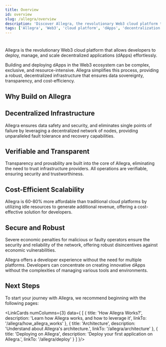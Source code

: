 ```yaml
---
title: Overview
id: overview
slug: /allegra/overview
description: 'Discover Allegra, the revolutionary Web3 cloud platform that simplifies the deployment, management, and scaling of decentralized applications (dApps).'
tags: ['Allegra', 'Web3', 'cloud platform', 'dApps', 'decentralization']
---
```



#

<ImageComponent className="main-page-logo" wrapperClass="main-page-theme"/>

Allegra is the revolutionary Web3 cloud platform that allows developers to deploy, manage, and scale decentralized applications (dApps) effortlessly.

Building and deploying dApps in the Web3 ecosystem can be complex, exclusive, and resource-intensive. Allegra simplifies this process, providing a robust, decentralized infrastructure that ensures data sovereignty, transparency, and cost-efficiency.

## Why Build on Allegra

## Decentralized Infrastructure

Allegra ensures data safety and security, and eliminates single points of failure by leveraging a decentralized network of nodes, providing unparalleled fault tolerance and recovery capabilities.

## Verifiable and Transparent

Transparency and provability are built into the core of Allegra, eliminating the need to trust infrastructure providers. All operations are verifiable, ensuring security and trustworthiness.

## Cost-Efficient Scalability

Allegra is 60-80% more affordable than traditional cloud platforms by utilizing idle resources to generate additional revenue, offering a cost-effective solution for developers.

## Secure and Robust

Severe economic penalties for malicious or faulty operators ensure the security and reliability of the network, offering robust disincentives against economic vulnerabilities.

Allegra offers a developer experience without the need for multiple platforms. Developers can concentrate on creating innovative dApps without the complexities of managing various tools and environments.

## Next Steps

To start your journey with Allegra, we recommend beginning with the following pages:

<LinkCards numColumns={3} data={
  [
    {
      title: 'How Allegra Works?',
      description: 'Learn how Allegra works, and how to leverage it',
      linkTo: '/allegra/how_allegra_works'
    },
    {
      title: 'Architecture',
      description: 'Understand about Allegra\'s architecture.',
      linkTo: '/allegra/architecture'
    },
    {
      title: 'Deploying on Allegra',
      description: 'Deploy your first application on Allegra.',
      linkTo: '/allegra/deploy'
    }
  ]
}/>
